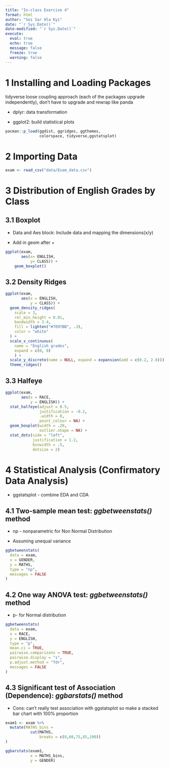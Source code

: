 ```yaml
---
title: "In-class Exercise 4"
format: html
author: "Sei Sar Hla Kyi"
date: "`r Sys.Date()`"
date-modified: "`r Sys.Date()`"
execute: 
  eval: true
  echo: true
  message: false
  freeze: true
  warning: false
---
```


# 1 Installing and Loading Packages

tidyverse loose coupling approach (each of the packages upgrade independently), don't have to upgrade and rewrap like panda

-   dplyr: data transformation

-   ggplot2: build statistical plots

```r
pacman::p_load(ggdist, ggridges, ggthemes,
               colorspace, tidyverse,ggstatsplot)
```

# 2 Importing Data

```r
exam <- read_csv("data/Exam_data.csv")
```

# 3 Distribution of English Grades by Class 

## 3.1 Boxplot

-   Data and Aes block: Include data and mapping the dimensions(x/y)

-   Add in geom after +

```r
ggplot(exam,
       aes(x= ENGLISH,
           y= CLASS)) +
    geom_boxplot()
```

## 3.2 Density Ridges

```r
ggplot(exam, 
       aes(x = ENGLISH, 
           y = CLASS)) +
  geom_density_ridges(
    scale = 3,
    rel_min_height = 0.01,
    bandwidth = 3.4,
    fill = lighten("#7097BB", .3),
    color = "white"
  ) +
  scale_x_continuous(
    name = "English grades",
    expand = c(0, 0)
    ) +
  scale_y_discrete(name = NULL, expand = expansion(add = c(0.2, 2.6))) +
  theme_ridges()
```

## 3.3 Halfeye

```r
ggplot(exam, 
       aes(x = RACE, 
           y = ENGLISH)) +
  stat_halfeye(adjust = 0.5,
               justification = -0.2,
               .width = 0,
               point_colour = NA) +
  geom_boxplot(width = .20,
               outlier.shape = NA) +
  stat_dots(side = "left", 
            justification = 1.2, 
            binwidth = .5,
            dotsize = 2)
```

# 4 Statistical Analysis (Confirmatory Data Analysis)

-   ggstatsplot - combine EDA and CDA

## 4.1 Two-sample mean test: *ggbetweenstats()* method

-   np - nonparametric for Non Normal Distribution

-   Assuming unequal variance

```r
ggbetweenstats(
  data = exam,
  x = GENDER, 
  y = MATHS,
  type = "np",
  messages = FALSE
)
```

## 4.2 One way ANOVA test: *ggbetweenstats()* method

-   p- for Normal distribution

```r
ggbetweenstats(
  data = exam,
  x = RACE, 
  y = ENGLISH,
  type = "p",
  mean.ci = TRUE, 
  pairwise.comparisons = TRUE, 
  pairwise.display = "s",
  p.adjust.method = "fdr",
  messages = FALSE
)
```

## 4.3 Significant test of Association (Dependence): *ggbarstats()* method

-   Cons: can't really test association with ggstatsplot so make a stacked bar chart with 100% proportion

```r
exam1 <- exam %>% 
  mutate(MATHS_bins = 
           cut(MATHS, 
               breaks = c(0,60,75,85,100))
)
```

```r
ggbarstats(exam1, 
           x = MATHS_bins, 
           y = GENDER)
```
